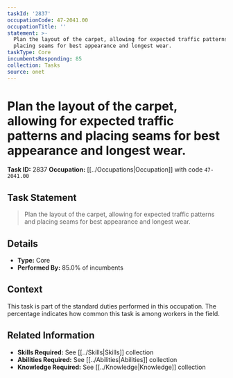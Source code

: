 ```yaml
---
taskId: '2837'
occupationCode: 47-2041.00
occupationTitle: ''
statement: >-
  Plan the layout of the carpet, allowing for expected traffic patterns and
  placing seams for best appearance and longest wear.
taskType: Core
incumbentsResponding: 85
collection: Tasks
source: onet
---
```

# Plan the layout of the carpet, allowing for expected traffic patterns and placing seams for best appearance and longest wear.

**Task ID:** 2837
**Occupation:** [[../Occupations|Occupation]] with code `47-2041.00`

## Task Statement

> Plan the layout of the carpet, allowing for expected traffic patterns and placing seams for best appearance and longest wear.

## Details

- **Type:** Core
- **Performed By:** 85.0% of incumbents

## Context

This task is part of the standard duties performed in this occupation. The percentage indicates how common this task is among workers in the field.

## Related Information

- **Skills Required:** See [[../Skills|Skills]] collection
- **Abilities Required:** See [[../Abilities|Abilities]] collection
- **Knowledge Required:** See [[../Knowledge|Knowledge]] collection
